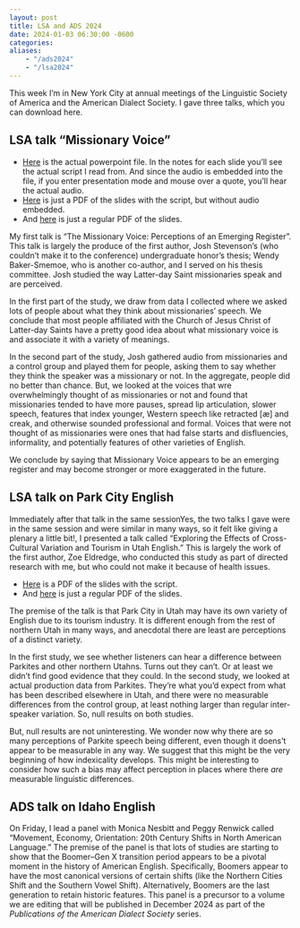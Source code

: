 ```yaml
---
layout: post
title: LSA and ADS 2024
date: 2024-01-03 06:30:00 -0600
categories: 
aliases: 
    - "/ads2024"
    - "/lsa2024"
---
```


This week I'm in New York City at annual meetings of the Linguistic Society of America and the American Dialect Society. I gave three talks, which you can download here. 

## LSA talk "Missionary Voice"

:::callout-tip
* [Here](/downloads/240104-LSA2024_missionary.pptx) is the actual powerpoint file. In the notes for each slide you'll see the actual script I read from. And since the audio is embedded into the file, if you enter presentation mode and mouse over a quote, you'll hear the actual audio. 
* [Here](/downloads/240104-LSA2024_missionary_script.pdf) is just a PDF of the slides with the script, but without audio embedded.
* And [here](/downloads/240104-LSA2024_missionary.pdf) is just a regular PDF of the slides.
:::

My first talk is "The Missionary Voice: Perceptions of an Emerging Register". This talk is largely the produce of the first author, Josh Stevenson's (who couldn't make it to the conference) undergraduate honor's thesis; Wendy Baker-Smemoe, who is another co-author, and I served on his thesis committee. Josh studied the way Latter-day Saint missionaries speak and are perceived. 

In the first part of the study, we draw from data I collected where we asked lots of people about what they think about missionaries' speech. We conclude that most people affiliated with the Church of Jesus Christ of Latter-day Saints have a pretty good idea about what missionary voice is and associate it with a variety of meanings. 

In the second part of the study, Josh gathered audio from missionaries and a control group and played them for people, asking them to say whether they think the speaker was a missionary or not. In the aggregate, people did no better than chance. But, we looked at the voices that wre overwhelmingly thought of as missionaries or not and found that missionaries tended to have more pauses, spread lip articulation, slower speech, features that index younger, Western speech like retracted [æ] and creak, and otherwise sounded professional and formal. Voices that were not thought of as missionaries were ones that had false starts and disfluencies, informality, and potentially features of other varieties of English. 

We conclude by saying that Missionary Voice appears to be an emerging register and may become stronger or more exaggerated in the future.



## LSA talk on Park City English

Immediately after that talk in the same session[Yes, the two talks I gave were in the same session and were similar in many ways, so it felt like giving a plenary a little bit!]{.aside}, I presented a talk called "Exploring the Effects of Cross-Cultural Variation and Tourism in Utah English." This is largely the work of the first author, Zoe Eldredge, who conducted this study as part of directed research with me, but who could not make it because of health issues.

:::callout-tip
* [Here](/downloads/240104-LSA2024_ParkCity_script.pdf) is a PDF of the slides with the script.
* And [here](/downloads/240104-LSA2024_ParkCity.pdf) is just a regular PDF of the slides.
:::

The premise of the talk is that Park City in Utah may have its own variety of English due to its tourism industry. It is different enough from the rest of northern Utah in many ways, and anecdotal there are least are perceptions of a distinct variety. 

In the first study, we see whether listeners can hear a difference between Parkites and other northern Utahns. Turns out they can't. Or at least we didn't find good evidence that they could. In the second study, we looked at actual production data from Parkites. They're what you'd expect from what has been described elsewhere in Utah, and there were no measurable differences from the control group, at least nothing larger than regular inter-speaker variation. So, null results on both studies.

But, null results are not uninteresting. We wonder now why there are so many perceptions of Parkite speech being different, even though it doens't appear to be measurable in any way. We suggest that this might be the very beginning of how indexicality develops. This might be interesting to consider how such a bias may affect perception in places where there *are* measurable linguistic differences. 


## ADS talk on Idaho English

On Friday, I lead a panel with Monica Nesbitt and Peggy Renwick called "Movement, Economy, Orientation: 20th Century Shifts in North American Language." The premise of the panel is that lots of studies are starting to show that the Boomer--Gen X transition period appears to be a pivotal moment in the history of American English. Specifically, Boomers appear to have the most canonical versions of certain shifts (like the Northern Cities Shift and the Southern Vowel Shift). Alternatively, Boomers are the last generation to retain historic features. This panel is a precursor to a volume we are editing that will be published in December 2024 as part of the *Publications of the American Dialect Society* series. 

<!--
:::callout-tip
* [Here](/downloads/240104-ADS_panel.pdf) is a PDF of the slides.
:::
-->